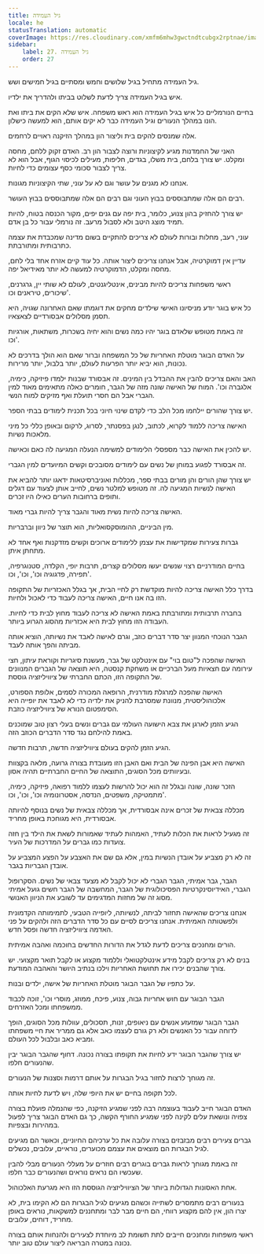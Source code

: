 ```yaml
---
title: גיל העמידה
locale: he
statusTranslation: automatic
coverImage: https://res.cloudinary.com/xmfm6mhw3gwctndtcubgx2rptnae/image/upload/v1740337243/small_cover_educacion_fundamental_a051170f1c.webp
sidebar:
    label: 27. גיל העמידה
    order: 27
---
```

גיל העמידה מתחיל בגיל שלושים וחמש ומסתיים בגיל חמישים ושש.

איש בגיל העמידה צריך לדעת לשלוט בביתו ולהדריך את ילדיו.

בחיים הנורמליים כל איש בגיל העמידה הוא ראש משפחה. איש שלא הקים את ביתו ואת הונו במהלך הנעורים וגיל העמידה כבר לא יקים אותם, הוא למעשה כישלון.

אלה שמנסים להקים בית וליצור הון במהלך הזיקנה ראויים לרחמים.

האני של החמדנות מגיע לקיצוניות ורוצה לצבור הון רב. האדם זקוק ללחם, מחסה ומקלט. יש צורך בלחם, בית משלו, בגדים, חליפות, מעילים לכיסוי הגוף, אבל הוא לא צריך לצבור סכומי כסף עצומים כדי לחיות.

אנחנו לא מגנים על עושר וגם לא על עוני, שתי הקיצוניות מגונות.

רבים הם אלה שמתבוססים בבוץ העוני וגם רבים הם אלה שמתבוססים בבוץ העושר.

יש צורך להחזיק בהון צנוע, כלומר, בית יפה עם גנים יפים, מקור הכנסה בטוח, להיות תמיד מוצג היטב ולא לסבול מרעב. זה נורמלי עבור כל בן אדם.

עוני, רעב, מחלות ובורות לעולם לא צריכים להתקיים בשום מדינה שמכבדת את עצמה כתרבותית ומתורבתת.

עדיין אין דמוקרטיה, אבל אנחנו צריכים ליצור אותה. כל עוד קיים אזרח אחד בלי לחם, מחסה ומקלט, הדמוקרטיה למעשה לא יותר מאידיאל יפה.

ראשי משפחות צריכים להיות מבינים, אינטליגנטים, לעולם לא שותי יין, גרגרנים, שיכורים, טיראנים וכו'.

כל איש בוגר יודע מניסיונו האישי שילדים מחקים את דוגמתו שאם האחרונה שגויה, היא תסמן מסלולים אבסורדיים לצאצאיו.

זה באמת מטופש שלאדם בוגר יהיו כמה נשים והוא יחיה בשכרות, משתאות, אורגיות וכו'.

על האדם הבוגר מוטלת האחריות של כל המשפחה וברור שאם הוא הולך בדרכים לא נכונות, הוא יביא יותר הפרעות לעולם, יותר בלבול, יותר מרירות.

האב והאם צריכים להבין את ההבדל בין המינים. זה אבסורד שבנות ילמדו פיזיקה, כימיה, אלגברה וכו'. המוח של האישה שונה מזה של הגבר, חומרים כאלה מתאימים מאוד למין הגברי אבל הם חסרי תועלת ואף מזיקים למוח הנשי.

יש צורך שהורים יילחמו מכל הלב כדי לקדם שינוי חיוני בכל תכנית לימודים בבתי הספר.

האישה צריכה ללמוד לקרוא, לכתוב, לנגן בפסנתר, לסרוג, לרקום ובאופן כללי כל מיני מלאכות נשיות.

יש להכין את האישה כבר מספסלי הלימודים למשימה הנעלה המגיעה לה כאם וכאישה.

זה אבסורד לפגוע במוחן של נשים עם לימודים מסובכים וקשים המיועדים למין הגברי.

יש צורך שהן הורים והן מורים בבתי ספר, מכללות ואוניברסיטאות ידאגו יותר להביא את האישה לנשיות המגיעה לה. זה מטופש למלטר נשים, לחייב אותן לצעוד עם דגלים ותופים ברחובות הערים כאילו היו זכרים.

האישה צריכה להיות נשית מאוד והגבר צריך להיות גברי מאוד.

מין הביניים, ההומוסקסואליות, הוא תוצר של ניוון וברבריות.

גברות צעירות שמקדישות את עצמן ללימודים ארוכים וקשים מזדקנות ואף אחד לא מתחתן איתן.

בחיים המודרניים רצוי שנשים יעשו מסלולים קצרים, תרבות יופי, הקלדה, סטנוגרפיה, תפירה, פדגוגיה וכו', וכו', וכו'.

בדרך כלל האישה צריכה להיות מוקדשת רק לחיי הבית, אך בגלל האכזריות של התקופה הזו בה אנו חיים, האישה צריכה לעבוד כדי לאכול ולחיות.

בחברה תרבותית ומתורבתת באמת האישה לא צריכה לעבוד מחוץ לבית כדי לחיות. העבודה הזו מחוץ לבית היא אכזריות מהסוג הגרוע ביותר.

הגבר הנוכחי המנוון יצר סדר דברים כוזב, וגרם לאישה לאבד את נשיותה, הוציא אותה מביתה והפך אותה לעבד.

האישה שהפכה ל"טום בוי" עם אינטלקט של גבר, מעשנת סיגריות וקוראת עיתון, חצי עירומה עם חצאיות מעל הברכיים או משחקת קנסטה, היא תוצאה של הגברים המנוונים של התקופה הזו, הכתם החברתי של ציוויליזציה גוססת.

האישה שהפכה למרגלת מודרנית, הרופאה המכורה לסמים, אלופת הספורט, אלכוהוליסטית, מנוונת שמסרבת להניק את ילדיה כדי לא לאבד את יופייה היא הסימפטום הנורא של ציוויליזציה כוזבת.

הגיע הזמן לארגן את צבא הישועה העולמי עם גברים ונשים בעלי רצון טוב שמוכנים באמת להילחם נגד סדר הדברים הכוזב הזה.

הגיע הזמן להקים בעולם ציוויליזציה חדשה, תרבות חדשה.

האישה היא אבן הפינה של הבית ואם האבן הזו מעובדת בצורה גרועה, מלאה בקצוות ובעיוותים מכל הסוגים, התוצאה של החיים החברתיים תהיה אסון.

הזכר שונה, שונה ובגלל זה הוא יכול להרשות לעצמו ללמוד רפואה, פיזיקה, כימיה, מתמטיקה, משפטים, הנדסה, אסטרונומיה וכו', וכו', וכו'.

מכללה צבאית של זכרים אינה אבסורדית, אך מכללה צבאית של נשים בנוסף להיותה אבסורדית, היא מגוחכת באופן מחריד.

זה מגעיל לראות את הכלות לעתיד, האמהות לעתיד שאמורות לשאת את הילד בין חזה צועדות כמו גברים על המדרכות של העיר.

זה לא רק מצביע על אובדן הנשיות במין, אלא גם שם את האצבע על הפצע המצביע על אובדן הגבריות בגבר.

הגבר, גבר אמיתי, הגבר הגברי לא יכול לקבל לא מצעד צבאי של נשים. הסקרופול הגברי, האידיוסינקרטיות הפסיכולוגית של הגבר, המחשבה של הגבר חשים גועל אמיתי מסוג זה של מחזות המדגימים עד לשובע את הניוון האנושי.

אנחנו צריכים שהאישה תחזור לביתה, לנשיותה, ליופייה הטבעי, לתמימותה הקדמונית ולפשטותה האמיתית. אנחנו צריכים לסיים עם כל סדר הדברים הזה ולהקים על פני האדמה ציוויליזציה חדשה ופסל חדש.

הורים ומחנכים צריכים לדעת לגדל את הדורות החדשים בחוכמה ואהבה אמיתית.

בנים לא רק צריכים לקבל מידע אינטלקטואלי וללמוד מקצוע או לקבל תואר מקצועי. יש צורך שהבנים יכירו את תחושת האחריות וילכו בנתיב היושר והאהבה המודעת.

על כתפיו של הגבר הבוגר מוטלת האחריות של אישה, ילדים ובנות.

הגבר הבוגר עם חוש אחריות גבוה, צנוע, פיכח, ממוזג, מוסרי וכו', זוכה לכבוד ממשפחתו ומכל האזרחים.

הגבר הבוגר שמזעזע אנשים עם ניאופים, זנות, תסכולים, עוולות מכל הסוגים, הופך לדוחה עבור כל האנשים ולא רק גורם לעצמו כאב אלא גם ממריר את חיי משפחתו ומביא כאב ובלבול לכל העולם.

יש צורך שהגבר הבוגר ידע לחיות את תקופתו בצורה נכונה. דחוף שהגבר הבוגר יבין שהנעורים חלפו.

זה מגוחך לרצות לחזור בגיל הבגרות על אותם דרמות וסצנות של הנעורים.

לכל תקופה בחיים יש את היופי שלה, ויש לדעת לחיות אותה.

האדם הבוגר חייב לעבוד בעוצמה רבה לפני שמגיע הזיקנה, כפי שהנמלה פועלת בצורה צפויה ונושאת עלים לקינה לפני שמגיע החורף הקשה, כך גם האדם הבוגר צריך לפעול במהירות ובצפיות.

גברים צעירים רבים מבזבזים בצורה עלובה את כל ערכיהם החיוניים, וכאשר הם מגיעים לגיל הבגרות הם מוצאים את עצמם מכוערים, נוראיים, עלובים, נכשלים.

זה באמת מגוחך לראות גברים בוגרים רבים חוזרים על מעללי הנעורים מבלי להבין שעכשיו הם נראים נוראים ושהנעורים כבר חלפו.

אחת האסונות הגדולות ביותר של הציוויליזציה הגוססת הזו היא מגרעת האלכוהול.

בנעורים רבים מתמסרים לשתייה וכשהם מגיעים לגיל הבגרות הם לא הקימו בית, לא יצרו הון, אין להם מקצוע רווחי, הם חיים מבר לבר ומתחננים למשקאות, נוראים באופן מחריד, דוחים, עלובים.

ראשי משפחות ומחנכים חייבים לתת תשומת לב מיוחדת לצעירים ולהנחות אותם בצורה נכונה במטרה הבריאה ליצור עולם טוב יותר.


